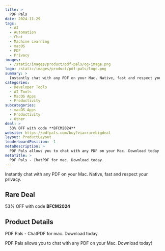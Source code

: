 ```yaml
---
title: >
  PDF Pals
date: 2024-11-29
tags:
  - AI
  - Automation
  - Chat
  - Machine Learning
  - macOS
  - PDF
  - Privacy
images:
  - /static/images/product/pdf-pals/og-image.png
logo: /static/images/product/pdf-pals/logo.png
summary: >
  Instantly chat with any PDF on your Mac. Native, fast and respect your privacy.
categories:
  - Developer Tools
  - AI Tools
  - MacOS Apps
  - Productivity
subcategories:
  - macOS Apps
  - Productivity
  - Other
deal: >
  53% OFF with code **BFCM2024**
website: https://pdfpals.com/buy?via=rarebigdeal
layout: ProductLayout
leaderboardPosition: -1
metaDescription: >
  PDF Pals allows you to chat with any PDF on your Mac. Download today!
metaTitle: >
  PDF Pals - ChatPDF for mac. Download today.
---
```

Instantly chat with any PDF on your Mac. Native, fast and respect your privacy.

## Rare Deal

53% OFF with code **BFCM2024**

## Product Details

PDF Pals - ChatPDF for mac. Download today.

PDF Pals allows you to chat with any PDF on your Mac. Download today!
